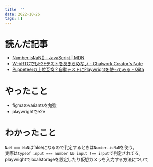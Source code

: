 ```yaml
---
title: ''
date: 2022-10-26
tags: []
---
```


# 読んだ記事
- [Number.isNaN() - JavaScript | MDN](https://developer.mozilla.org/ja/docs/Web/JavaScript/Reference/Global_Objects/Number/isNaN)
- [WebRTCでもE2Eテストをあきらめない - Chatwork Creator's Note](https://creators-note.chatwork.com/entry/2022/09/26/112127)
- [Puppeteerの上位互換？自動テストにPlaywrightを使ってみる - Qiita](https://qiita.com/riku-shiru/items/fb3677780802ea90bd5e)

# やったこと
- figmaのvariantsを勉強
- playwrightでe2e

# わかったこと
`NaN === NaN`はfalseになるので判定するときは`Number.isNaN`を使う。  
実際は`typeof input === number && input !== input`で判定されてる。  
playwrightでlocalstorageを設定したり仮想カメラを入力する方法について  



